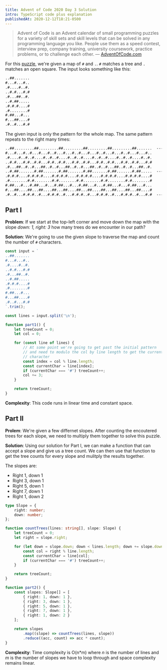```yaml
---
title: Advent of Code 2020 Day 3 Solution
intro: TypeScript code plus explanation
publishedAt: 2020-12-12T18:21-0500
---
```


> Advent of Code is an Advent calendar of small programming puzzles for a
> variety of skill sets and skill levels that can be solved in any programming
> language you like. People use them as a speed contest, interview prep,
> company training, university coursework, practice problems, or to challenge
> each other. &mdash; [AdventOfCode.com](https://adventofcode.com/2020/about)

For this [puzzle](https://adventofcode.com/2020/day/3), we're given a map of
`#` and `.`. `#` matches a tree and `.` matches an open square. The input
looks something like this:

```txt nonumber
..##.......
#...#...#..
.#....#..#.
..#.#...#.#
.#...##..#.
..#.##.....
.#.#.#....#
.#........#
#.##...#...
#...##....#
.#..#...#.#
```

The given input is only the pattern for the whole map. The same pattern
repeats to the right many times:

```txt nonumber
..##.........##.........##.........##.........##.........##.......  --->
#...#...#..#...#...#..#...#...#..#...#...#..#...#...#..#...#...#..
.#....#..#..#....#..#..#....#..#..#....#..#..#....#..#..#....#..#.
..#.#...#.#..#.#...#.#..#.#...#.#..#.#...#.#..#.#...#.#..#.#...#.#
.#...##..#..#...##..#..#...##..#..#...##..#..#...##..#..#...##..#.
..#.##.......#.##.......#.##.......#.##.......#.##.......#.##.....  --->
.#.#.#....#.#.#.#....#.#.#.#....#.#.#.#....#.#.#.#....#.#.#.#....#
.#........#.#........#.#........#.#........#.#........#.#........#
#.##...#...#.##...#...#.##...#...#.##...#...#.##...#...#.##...#...
#...##....##...##....##...##....##...##....##...##....##...##....#
.#..#...#.#.#..#...#.#.#..#...#.#.#..#...#.#.#..#...#.#.#..#...#.#  --->
```

## Part I

**Problem**: If we start at the top-left corner and move down the map with the
slope _down: 1, right: 3_ how many trees do we encounter in our path?

**Solution**: We're going to use the given slope to traverse the map and count
the number of `#` characters.

```ts
const input = `
..##.......
#...#...#..
.#....#..#.
..#.#...#.#
.#...##..#.
..#.##.....
.#.#.#....#
.#........#
#.##...#...
#...##....#
.#..#...#.#
`.trim();

const lines = input.split('\n');

function part1() {
	let treeCount = 0;
	let col = 0;

	for (const line of lines) {
		// At some point we're going to get past the initial pattern
		// and need to modulo the col by line length to get the current
		// character
		const index = col % line.length;
		const currentChar = line[index];
		if (currentChar === '#') treeCount++;
		col += 3;
	}

	return treeCount;
}
```

**Complexity**: This code runs in linear time and constant space.

## Part II

**Prolem**: We're given a few differnet slopes. After counting the encoutered
trees for each slope, we need to multiply them together to solve this puzzle.

**Solution**: Using our solution for Part I, we can make a function that can
accept a slope and give us a tree count. We can then use that function to get
the tree counts for every slope and mulitply the results together.

The slopes are:

- Right 1, down 1
- Right 3, down 1
- Right 5, down 1
- Right 7, down 1
- Right 1, down 2

```ts
type Slope = {
	right: number;
	down: number;
};

function countTrees(lines: string[], slope: Slope) {
	let treeCount = 0;
	let right = slope.right;

	for (let down = slope.down; down < lines.length; down += slope.down) {
		const col = right % line.length;
		const currentChar = line[col];
		if (currentChar === '#') treeCount++;
	}

	return treeCount;
}

function part2() {
	const slopes: Slope[] = [
		{ right: 1, down: 1 },
		{ right: 3, down: 1 },
		{ right: 5, down: 1 },
		{ right: 7, down: 1 },
		{ right: 1, down: 2 }
	];

	return slopes
		.map((slope) => countTrees(lines, slope))
		.reduce((acc, count) => acc * count);
}
```

**Complexity**: Time complexity is O(n\*m) where _n_ is the number of lines
and _m_ is the number of slopes we have to loop through and space complexity
remains linear.
